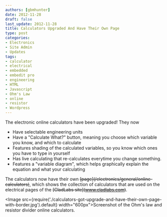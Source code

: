 ```yaml
---
authors: [gbmhunter]
date: 2012-11-28
draft: false
last_update: 2012-11-28
title: Calculators Upgraded And Have Their Own Page
type: post
categories:
- Electronics
- Site Admin
- Updates
tags:
- calculator
- electrical
- embedded
- embedit pro
- engineering
- HTML
- Javascript
- Ohm's Law
- online
- resistor
- Wordpress
---
```


The electronic online calculators have been upgraded! They now

* Have selectable engineering units
* Have a "Calculate What?" button, meaning you choose which variable you know, and which to calculate
* Features shading of the calculated variables, so you know which ones you have to type in yourself
* Has live calculating that re-calculates everytime you change something.
* Features a "variable diagram", which helps graphically explain the equation and what your calculating

The calculators now have their own ~~\[page\](/electronics/general/online-calculators)~~, which shows the collection of calculators that are used on the electrical pages of the ~~\[CladLabs site\](www.cladlabs.com)~~.

<Image src={require('./calculators-got-upgrade-and-have-their-own-page-with-border.jpg').default} width="600px">Screenshot of the Ohm's law and resistor divider online calculators.</Image>
